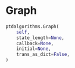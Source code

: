 # Graph { #ptdalgorithms.Graph }

```python
ptdalgorithms.Graph(
    self,
    state_length=None,
    callback=None,
    initial=None,
    trans_as_dict=False,
)
```

